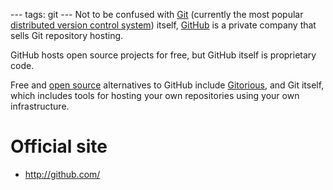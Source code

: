 ---
tags: git
---
Not to be confused with [[Git]] (currently the most popular [[distributed version control system]]) itself, [[GitHub]] is a private company that sells Git repository hosting.

GitHub hosts open source projects for free, but GitHub itself is proprietary code.

Free and [[open source]] alternatives to GitHub include [[Gitorious]], and Git itself, which includes tools for hosting your own repositories using your own infrastructure.

= Official site =

* http://github.com/
